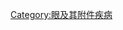 {{Navbox
|name  = ICD-10-H1
|state = {{{state|collapsed}}}
|title = [[ICD-10|国际疾病与相关健康问题统计分类第十版]] 眼和附器疾病 ([[ICD-10 第七章：眼和附器疾病|H00-H59]])
|bodyclass = hlist

|group1 = [[附器]]
|list1 = {{Navbox |child
|groupstyle = background-color: LemonChiffon;

|group1 = [[眼睑]]
|list1 = 
* [[炎症]]
** [[麦粒肿|睑腺炎]]
** [[霰粒腫|睑板腺囊肿]]
** {{le|睑缘炎|Blepharitis}}
* {{le|睑内翻|Entropion}}
* {{le|睑外翻|Ectropion}}
* {{le|兔眼|Lagophthalmos}}
* {{le|睑皮松垂症|Blepharochalasis}}
* [[眼睑下垂|上睑下垂]]
* [[先天性家族性瞼口狹小症|睑裂狭小]]
* {{le|黄斑瘤|Xanthelasma}}
* {{le|睑缘粘连|Ankyloblepharon}}
* [[睫毛|眼睫毛]]
** [[睫毛倒刺|倒睫]]
** {{le|睫毛脱落|Madarosis}}

|group2 = [[泪器]]
|list2 =
* {{le|泪腺炎|Dacryoadenitis}}
* {{le|泪漏|Epiphora}}
* {{le|泪囊炎|Dacryocystitis}}
* {{le|眼球干燥症|Xerophthalmia}}

|group3 = [[眼眶]]
|list3 =
* {{le|眼球突出|Exophthalmos}}
* {{le|眼球内陷|Enophthalmos}}
* {{le|眼窩蜂窩性組織炎|Orbital cellulitis}}
* {{le|眼眶淋巴瘤|Orbital lymphoma}}
* {{le|眼眶周圍蜂窩性組織炎|Periorbital cellulitis}}

|group4 = [[结膜]]
|list4 =
* [[结膜炎]]
** [[变应性结膜炎|过敏性]]
* [[翼状胬肉]]
* {{le|假性翼狀胬肉|Pseudopterygium}}
* {{le|结膜黄斑|Pinguecula}}
* {{le|结膜下出血|Subconjunctival bleeding}}
}}

|group2 = [[眼球]]
|list2 = {{Navbox |child
|groupstyle = background-color: LemonChiffon;

|group1 = [[眼球纤维膜|眼纤维膜]] 
|list1 = {{Navbox |child
  |groupstyle = background-color: LemonChiffon;
|group1 = [[巩膜]]
|list1 = 
* {{le|巩膜炎|Scleritis}}
* {{le|表層鞏膜炎|Episcleritis}}
|group2 = [[角膜]]
|list2 =
* [[角膜炎]]
** {{le|角膜疱疹|Herpes simplex keratitis}}
** {{le|棘变形虫角膜炎|Acanthamoeba keratitis}}
** {{le|真菌性角膜炎|Fungal keratitis}}
** {{le|暴露性角膜炎|Exposure keratopathy}}
** [[雪盲症]]
* {{le|角膜溃疡|Corneal ulcer}}
* {{le|希傑森氏表層點狀角膜炎|Thygeson's superficial punctate keratopathy}}
* {{le|角膜营养不良|Corneal dystrophy}}
** {{le|福斯氏角膜内皮失癢症|Fuchs' dystrophy|角膜内皮}}
** {{le|米斯曼角膜上皮失癢症|Meesmann corneal dystrophy|角膜上皮}}
* {{le|角膜擴張疾病|Corneal ectatic disorders}}
** [[圓錐角膜]]
** {{le|透明角膜邊緣變性|Pellucid marginal degeneration}}
** {{le|球形角膜|Keratoglobus}}
** {{le|特芮安氏角膜邊緣變性|Terrien's marginal degeneration}}
** {{le|LASIK術後角膜擴張|Post-LASIK ectasia}}
* {{le|角膜结膜炎|Keratoconjunctivitis}}
** [[乾眼症|干燥性角结膜炎]]
* [[角膜混浊]]
* [[电光性眼炎]]
* {{le|角膜新生血管|Corneal neovascularization}}
* {{le|凯-弗二氏环|Kayser–Fleischer ring}}
* {{le|哈布氏纹|Haab's striae}}
* {{le|角膜老年环|Arcus senilis}}
* {{le|带状角膜病变|Band keratopathy}}
}}

|group2 = [[葡萄膜|眼色素层]]
|list2 = {{Navbox |child
  |groupstyle = background-color: LemonChiffon;
|group1 = [[虹膜]]及[[睫状体]]
|list1 = 
* [[虹膜炎]]
* [[虹彩炎|葡萄膜炎]]
** {{le|中间葡萄膜炎|Intermediate uveitis}}
* [[前房積血|眼前房积血]]
** {{le|福斯氏異色虹膜睫狀體炎|Fuchs heterochromic iridocyclitis|虹膜睫状体炎}}
* {{le|虹膜红变|Rubeosis iridis}}
* {{le|永存性瞳孔膜|Persistent pupillary membrane}}
* {{le|虹膜根部断离|Iridodialysis}}
* {{le|虹膜粘连|Synechia (eye)}}
* [[虹膜異色症|虹膜異色]]

|group2 = [[脉络膜]]
|list2 =
* {{le|无脉络膜症|Choroideremia}}
* {{le|脉络膜视网膜炎|Chorioretinitis|脉络膜炎}}
** {{le|脉络膜视网膜炎|Chorioretinitis}}
}} 

|group3 = [[晶状体]]
|list3 = 
* [[白内障]]
** {{le|先天性白內障|Congenital cataract}}
** {{le|小儿白内障|Childhood cataract}}
* {{le|无晶状体|Aphakia}}
* {{le|晶状体异位|Ectopia lentis}}

|group4 = [[视网膜]]
|list4 = 
* {{le|视网膜炎|Retinitis}}
** {{le|脉络膜视网膜炎|Chorioretinitis}}
** {{le|巨细胞病毒性视网膜炎|Cytomegalovirus retinitis}}
* [[视网膜脱离]]
* {{le|视网膜层分裂|Retinoschisis}}
* {{le|眼部缺血综合征|Ocular ischemic syndrome}}
** {{le|视网膜中央静脉阻塞|Central retinal vein occlusion}}
** [[视网膜中央动脉阻塞]]
** {{le|视网膜分支动脉阻塞|Branch retinal artery occlusion}}
* {{le|视网膜病变|Retinopathy}}
** [[糖尿病视网膜病变]]
** {{le|高血压视网膜病变|Hypertensive retinopathy}}
** [[Purtscher氏視網膜病變|遠達性視網膜病變]]
** [[早产儿视网膜病变]]
** {{le|结晶样视网膜变性|Bietti's crystalline dystrophy}}
** {{le|柯氏症|Coats' disease|渗出性视网膜病}}
** {{le|镰状红细胞性视网膜病变|Sickle cell retinopathy}}
* [[黃斑部退化|黄斑变性]]
* [[視網膜色素變性|色素性视网膜炎]]
* {{le|视网膜出血|Retinal haemorrhage}}
* [[中心性浆液性脉络膜视网膜病变|中心性浆液性视网膜病变]]
* [[黃斑水腫]]
* {{le|视网膜前膜|Epiretinal membrane}}
** {{le|黄斑皱褶|Macular pucker}}
* {{le|卵黄状黄斑营养不良|Vitelliform macular dystrophy}}
* {{le|莱伯氏先天性黑蒙症|Leber congenital amaurosis}}
* {{le|散弹状脉络膜视网膜病|Birdshot chorioretinopathy}}

|group5 = 其他
|list5 = 
* [[青光眼]]/{{le|高眼压症|Ocular hypertension}}/{{le|原发性幼年性青光眼|Primary juvenile glaucoma}}
* [[飞蚊症]]
* [[雷伯氏遺傳性視神經萎縮症]]
* [[眼红|紅眼症]]
* {{le|眼球破裂|Globe rupture}}
* {{le|真菌性角膜炎|Fungal keratitis}}
* {{le|眼球痨|Phthisis bulbi}}
* {{le|殘留型增殖性初級玻璃體症|Persistent hyperplastic primary vitreous|殘留胎兒血管組織症}}/{{le|殘留型增殖性初級玻璃體症|Persistent hyperplastic primary vitreous}}
* {{le|持续性晶状体血管膜|Persistent tunica vasculosa lentis}}
* {{le|家族性滲漏性玻璃體視網膜病變|Familial exudative vitreoretinopathy}}
}}

|group7 = 径路
|list7 = {{Navbox|child
|groupstyle = background-color: LemonChiffon;
|group1 = [[视神经]]及<br />{{le|視神經盤|Optic disc|视觉径路}}
|list1  = {{Navbox |child
|groupstyle = background-color: LemonChiffon;
|group1 = 
|list1 = 
* {{le|视神经炎|Optic neuritis}}
** {{le|视神经乳头炎|Optic papillitis}}
* [[视神经乳头水肿]]
** {{le|福斯特·肯尼迪综合征|Foster Kennedy syndrome}}
* {{le|視神經病變|Optic neuropathy}}
* {{le|视盘玻璃疣|Optic disc drusen}}
|group2 = {{le|视神经萎缩|Optic neuropathy}}
|list2 =
* {{le|缺血性视神经病变|Ischemic optic neuropathy}}
** {{le|前部缺血性视神经病变|Anterior ischemic optic neuropathy|前部 (AION)}}
** {{le|后部缺血性视神经病变|Posterior ischemic optic neuropathy|后部 (PION)}}
* {{le|常染色体显性视神经萎缩|Kjer's optic neuropathy}}
* [[雷伯氏遺傳性視神經萎縮症]]
* {{le|毒性及營養不良性視神經病變|Toxic and nutritional optic neuropathy|营养性视神经病变}}
}}
|group2 = {{le|眼外肌|Extraocular muscles}}、<br />{{le|眼球运动|Eye movement|运动}}、<br />[[眼睛调节|适应]]、<br />[[屈光度|屈光]]
|list2 = {{Navbox |child
|groupstyle = background-color: LemonChiffon;
|group1 = [[斜视]]
|list1 = {{Navbox |child
|groupstyle = background-color: LemonChiffon;
|group1 = [[斜视|麻痹性斜视]]
|list1 = 
* {{le|眼肌麻痹|Ophthalmoparesis}}
* {{le|慢性进行性眼外肌麻痹|Chronic progressive external ophthalmoplegia}}
* {{le|卡恩斯-塞爾綜合征|Kearns–Sayre syndrome}}

|group2 = {{le|脑神经疾病|Cranial nerve disease|脑神经麻痹}}
|list2 = 
* {{le|动眼神经麻痹|Oculomotor nerve palsy|动眼神经 (第三)}}
* {{le|第四脑神经麻痹|Fourth nerve palsy|第四脑神经}}
* {{le|第六脑神经麻痹|Sixth nerve palsy|第六脑神经}}
}}

|group2 = 其他斜视
|list2 = 
* {{le|内斜视|Esotropia}}/{{le|外斜视|Exotropia}}
* {{le|上斜眼|Hypertropia}}
* {{le|隐斜视|Heterophoria}}
** {{le|内隐斜视|Esophoria|内隐斜}}
** {{le|外隐斜视|Exophoria|外隐斜}}
* {{le|旋轉斜視|Cyclotropia}}
* [[布朗氏综合征]]
* {{le|狄恩尼氏症候群|Duane syndrome}}

|group3 = [[双眼视觉]]
|list3 = 
* {{le|共轭凝视麻痹|Conjugate gaze palsy}}
* {{le|凝视不足|Convergence insufficiency}}
* {{le|核间性眼肌麻痹|Internuclear ophthalmoplegia}}
* {{le|一个半综合征|One and a half syndrome}}

|group4 = 屈光
|list4 = 
* [[眼屈光不正|屈光不正]]
** [[遠視]]
** [[近視]]
* [[散光]]
* {{le|屈光参差症|Anisometropia}}/{{le|网膜异象症|Aniseikonia}}
* [[老花|老花眼]]
}}

|group3 = [[視力受損|视力障碍]]及[[失明]]
|list3 ={{Navbox |child
  |groupstyle = background-color: LemonChiffon;
|group1 = 
|list1 = 
* [[弱視]]
* {{le|莱伯氏先天性黑蒙症|Leber congenital amaurosis}}
* [[复视]]
* {{le|盲點缺損|Scotoma}}
* [[色盲]]
** [[色弱]]
** [[单色视觉|单色色盲]]
** {{le|双色色盲|Dichromacy}}
** {{le|全色盲 (疾病)|Achromatopsia|全色盲}}
* [[夜盲症]]
** {{le|先天性夜盲症|Oguchi disease|先天性}}
* [[失明]]/[[視力受損|视力低下]]/[[視力受損|視力障礙]]

|group2 = {{le|視覺缺失|Anopsia}}
|list2 = 
* {{le|偏盲|Hemianopsia}}
** {{le|双鼻侧偏盲|Binasal hemianopsia}}
** {{le|双颞侧偏盲|Bitemporal hemianopsia}}
** {{le|同侧偏盲|Homonymous hemianopsia}}
* {{le|象限盲|Quadrantanopia}}

|group3 = 自觉型
|list3 = 
* [[視疲勞]]
* {{le|晝盲症|Hemeralopia}}
* [[恐光症]]
* {{le|闪光暗点|Scintillating scotoma}}
}} 

|group4  = [[瞳孔]]
|list4  = 
* {{le|瞳孔不均|Anisocoria}}
* {{le|阿盖耳-罗伯逊瞳孔|Argyll Robertson pupil|强直性瞳孔}}
* {{le|相对传入瞳孔缺陷|Marcus Gunn pupil|马库斯·冈恩瞳孔}}
* [[艾迪氏症候群]]
* {{le|瞳孔缩小|Miosis}}
* [[瞳孔放大]]
* [[散瞳症]]
* {{le|睫状肌麻痹|Cycloplegia}}
* {{le|佩里诺综合征|Parinaud's syndrome}}

|group5  = 其他
|list5 = 
* [[眼球震颤]]
* {{le|兒童失明|Childhood blindness}}
}} 

|group11 = [[眼部疾病|眼部感染]]
|list11 =
* [[沙眼]]
* [[盘尾丝虫病]] 

|belowstyle = background: transparent; padding: 0px;
|below = {{Eye_navs}}
}}<noinclude>

{{collapsible option}}

[[Category:眼及其附件疾病]]
</noinclude>
